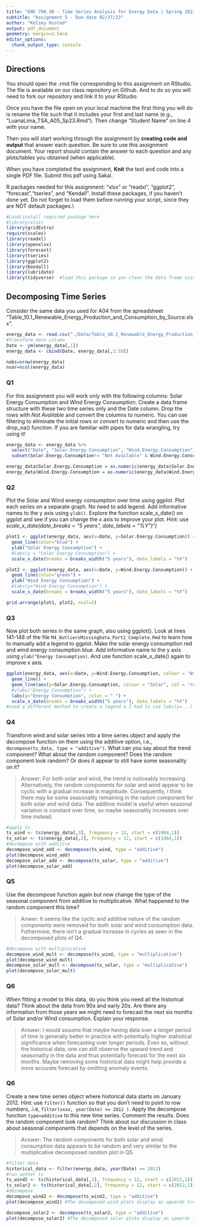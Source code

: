 ```yaml
---
title: "ENV 790.30 - Time Series Analysis for Energy Data | Spring 2023"
subtitle: "Assignment 5 - Due date 02/27/23"
author: "Kelsey Husted"
output: pdf_document
geometry: margin=2.54cm
editor_options: 
  chunk_output_type: console
---
```


## Directions
  
You should open the .rmd file corresponding to this assignment on RStudio. The file is available on our class repository on Github. And to do so you will need to fork our repository and link it to your RStudio.  

Once you have the file open on your local machine the first thing you will do is rename the file such that it includes your first and last name (e.g., "LuanaLima_TSA_A05_Sp23.Rmd"). Then change "Student Name" on line 4 with your name. 

Then you will start working through the assignment by  **creating code and output** that answer each question. Be sure to use this assignment document. Your report should contain the answer to each question and any plots/tables you obtained (when applicable).

When you have completed the assignment, **Knit** the text and code into a single PDF file. Submit this pdf using Sakai. 

R packages needed for this assignment: "xlsx" or "readxl", "ggplot2", "forecast","tseries", and "Kendall". Install these packages, if you haven't done yet. Do not forget to load them before running your script, since they are NOT default packages.\\

```r
#Load/install required package here
#library(xlsx)
library(gridExtra)
require(scales)
library(readxl)
library(openxlsx)
library(forecast)
library(tseries)
library(ggplot2)
library(Kendall)
library(lubridate)
library(tidyverse)  #load this package so yon clean the data frame using pipes

```

## Decomposing Time Series

Consider the same data you used for A04 from the spreadsheet "Table_10.1_Renewable_Energy_Production_and_Consumption_by_Source.xlsx".

```r
energy_data <- read.csv("./Data/Table_10.1_Renewable_Energy_Production_and_Consumption_by_Source-Edit.csv")
#Transform date column
Date <- ym(energy_data[,1])
energy_data <- cbind(Date, energy_data[,2:10])

nobs=nrow(energy_data)
nvar=ncol(energy_data)

```

### Q1

For this assignment you will work only with the following columns: Solar Energy Consumption and Wind Energy Consumption. Create a data frame structure with these two time series only and the Date column. Drop the rows with *Not Available* and convert the columns to numeric. You can use filtering to eliminate the initial rows or convert to numeric and then use the drop_na() function. If you are familiar with pipes for data wrangling, try using it!

```r
energy_data <- energy_data %>%
  select("Date", "Solar.Energy.Consumption", "Wind.Energy.Consumption") %>%
  subset(Solar.Energy.Consumption!= "Not Available" & Wind.Energy.Consumption!= "Not Available" )

energy_data$Solar.Energy.Consumption = as.numeric(energy_data$Solar.Energy.Consumption)
energy_data$Wind.Energy.Consumption = as.numeric(energy_data$Wind.Energy.Consumption)

```

### Q2

Plot the Solar and Wind energy consumption over time using ggplot. Plot each series on a separate graph. No need to add legend. Add informative names to the y axis using `ylab()`. Explore the function scale_x\_date() on ggplot and see if you can change the x axis to improve your plot. Hint: use *scale_x\_date(date_breaks = "5 years", date_labels = "%Y")")*

```r

plot1 <- ggplot(energy_data, aes(x=Date, y=Solar.Energy.Consumption)) +
  geom_line(color="blue") +
  ylab("Solar Energy Consumption") +
  #labs(y = "Solar Energy Consumption") +
  scale_x_date(breaks = breaks_width("5 years"), date_labels = "%Y")

plot2 <- ggplot(energy_data, aes(x=Date, y=Wind.Energy.Consumption)) +
  geom_line(color="green") +
  ylab("Wind Energy Consumption") +
  #labs(y="Wind Energy Consumption") +
  scale_x_date(breaks = breaks_width("5 years"), date_labels = "%Y")

grid.arrange(plot1, plot2, ncol=2)
```

### Q3

Now plot both series in the same graph, also using ggplot(). Look at lines 141-148 of the file `M4_OutliersMissingData_Part2_Complete.Rmd` to learn how to manually add a legend to ggplot. Make the solar energy consumption red and wind energy consumption blue. Add informative name to the y axis using `ylab("Energy Consumption)`. And use function scale_x\_date() again to improve x axis.

```r

ggplot(energy_data, aes(x=Date, y=Wind.Energy.Consumption, colour = "Wind", col = "blue")) +
  geom_line() +
  geom_line(aes(y=Solar.Energy.Consumption, colour = "Solar", col = "red")) +
  #ylabs("Energy Consumption") +
  labs(y="Energy Consumption", color = " ") +
  scale_x_date(breaks = breaks_width("5 years"), date_labels = "%Y")
#used a different method to create a legend o I had to use labs(y=...) instead of the ylab(..) function
```

### Q4

Transform wind and solar series into a time series object and apply the decompose function on them using the additive option, i.e., `decompose(ts_data, type = "additive")`. What can you say about the trend component? What about the random component? Does the random component look random? Or does it appear to still have some seasonality on it?

>Answer: For both solar and wind, the trend is noticeably increasing. Alternatively, the random components for solar and wind appear to be cyclic with a gradual increase in magnitude. Consequently, I think there may be some seasonality remaining in the radom component for both solar and wind data. The additive model is useful when seasonal variation is constant over time, so maybe seasonality increases over time instead.

```r
#apply ts
ts_wind <- ts(energy_data[,3], frequency = 12, start = c(1984,1))
ts_solar <- ts(energy_data[,2], frequency = 12, start = c(1984,1))
#decompose with additive
decompose_wind_add <- decompose(ts_wind, type = "additive")
plot(decompose_wind_add)
decompose_solar_add <- decompose(ts_solar, type = "additive")
plot(decompose_solar_add)
```

### Q5

Use the decompose function again but now change the type of the seasonal component from additive to multiplicative. What happened to the random component this time?

>Anwer: It seems like the cyclic and additive nature of the random components were removed for both solar and wind consumption data. Futhermore, there isn't a gradual increase in cycles as seen in the decomposed plots of Q4.

```r
#decompose with multiplicative
decompose_wind_mult <- decompose(ts_wind, type = "multiplicative")
plot(decompose_wind_mult)
decompose_solar_mult <- decompose(ts_solar, type = "multiplicative")
plot(decompose_solar_mult)
```

### Q6

When fitting a model to this data, do you think you need all the historical data? Think about the data from 90s and early 20s. Are there any information from those years we might need to forecast the next six months of Solar and/or Wind consumption. Explain your response.

> Answer: I would assume that maybe having data over a longer period of time is generally better in practice with potentially higher statistical significance when forecasting over longer periods. Even so, without the historical data, one can still observe the upward trend and seasonality in the data and thus potentially forecast for the next six months. Maybe removing some historical data might help provide a more accurate forecast by omitting anomaly events.

### Q6

Create a new time series object where historical data starts on January 2012. Hint: use `filter()` function so that you don't need to point to row numbers, .i.e, `filter(xxxx, year(Date) >= 2012 )`. Apply the decompose function `type=additive` to this new time series. Comment the results. Does the random component look random? Think about our discussion in class about seasonal components that depends on the level of the series. 

> Answer: The random components for both solar and wind consumption data appears to be random and very similar to the multiplicative decomposed random plot in Q5.

```r
#filter data
historical_data <- filter(energy_data, year(Date) >= 2012)
#run aother ts
ts_wind2 <- ts(historical_data[,3], frequency = 12, start = c(2012,1))
ts_solar2 <- ts(historical_data[,2], frequency = 12, start = c(2012,1))
#decompose
decompose_wind2 <- decompose(ts_wind2, type = "additive")
plot(decompose_wind2) #The decomposed wind plots display an upwards trend and seasonality.

decompose_solar2 <- decompose(ts_solar2, type = "additive")
plot(decompose_solar2) #The decomposed solar plots display an upwards trend and seasonality as well. 


```




